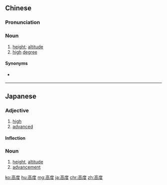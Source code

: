 ==Chinese==
{{zh-forms}}

===Pronunciation===
{{zh-pron
|m=gāodù
|c=gou1 dou6
|h=pfs=kô-thu
|mn=ko-tō͘
|cat=n
}}

===Noun===
{{zh-noun}}

# [[height]]; [[altitude]]
# [[high]] [[degree]]

====Synonyms====
* {{sense|height}} {{qualifier|Min Nan}} {{zh-l|懸度}}

{{zh-cat|Elementary}}

----

==Japanese==
{{ja-kanjitab|こう|ど|yomi=on}}

===Adjective===
{{ja-adj|infl=な|こうど}}

# [[high]]
# [[advanced]]

====Inflection====
{{ja-na|こうど}}

===Noun===
{{ja-noun|こうど}}

# [[height]], [[altitude]]
# [[advancement]]

[[ko:高度]]
[[hu:高度]]
[[mg:高度]]
[[ja:高度]]
[[chr:高度]]
[[zh:高度]]